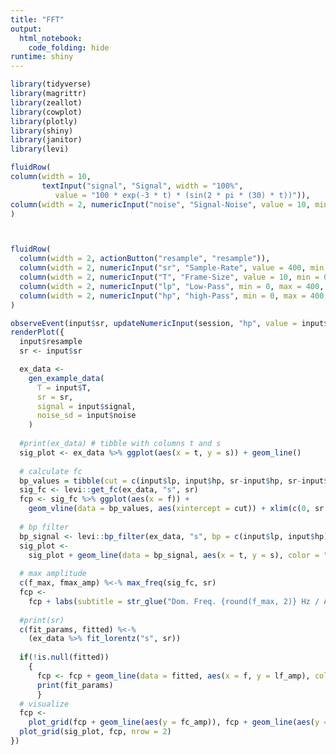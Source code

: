 ```yaml
---
title: "FFT"
output: 
  html_notebook:
    code_folding: hide
runtime: shiny
---
```


```r
library(tidyverse)
library(magrittr)
library(zeallot)
library(cowplot)
library(plotly)
library(shiny)
library(janitor)
library(levi)
```

```r
fluidRow(
column(width = 10,
       textInput("signal", "Signal", width = "100%", 
          value = "100 * exp(-3 * t) * (sin(2 * pi * (30) * t))")),
column(width = 2, numericInput("noise", "Signal-Noise", value = 10, min = 0, max = 100, step = 1))
)



fluidRow(
  column(width = 2, actionButton("resample", "resample")), 
  column(width = 2, numericInput("sr", "Sample-Rate", value = 400, min = 0, max = 400)),
  column(width = 2, numericInput("T", "Frame-Size", value = 10, min = 0, max = 10)),
  column(width = 2, numericInput("lp", "Low-Pass", min = 0, max = 400, value = 0)),
  column(width = 2, numericInput("hp", "high-Pass", min = 0, max = 400, value = 400))
)

observeEvent(input$sr, updateNumericInput(session, "hp", value = input$sr/2, max = input$sr/2))
renderPlot({
  input$resample
  sr <- input$sr

  ex_data <-
    gen_example_data(
      T = input$T,
      sr = sr,
      signal = input$signal,
      noise_sd = input$noise
    )
  
  #print(ex_data) # tibble with columns t and s
  sig_plot <- ex_data %>% ggplot(aes(x = t, y = s)) + geom_line()
  
  # calculate fc
  bp_values = tibble(cut = c(input$lp, input$hp, sr-input$hp, sr-input$lp))
  sig_fc <- levi::get_fc(ex_data, "s", sr)
  fcp <- sig_fc %>% ggplot(aes(x = f)) +
    geom_vline(data = bp_values, aes(xintercept = cut)) + xlim(c(0, sr / 2))
  
  # bp filter
  bp_signal <- levi::bp_filter(ex_data, "s", bp = c(input$lp, input$hp), sr)
  sig_plot <-
    sig_plot + geom_line(data = bp_signal, aes(x = t, y = s), color = "red")
  
  # max amplitude
  c(f_max, fmax_amp) %<-% max_freq(sig_fc, sr)
  fcp <-
    fcp + labs(subtitle = str_glue("Dom. Freq. {round(f_max, 2)} Hz / Amp: {round(fmax_amp, 1)}"))
  
  #print(sr)
  c(fit_params, fitted) %<-% 
    (ex_data %>% fit_lorentz("s", sr))
  
  if(!is.null(fitted)) 
    {
      fcp <- fcp + geom_line(data = fitted, aes(x = f, y = lf_amp), color = "red")
      print(fit_params)    
      }
  # visualize
  fcp <-
    plot_grid(fcp + geom_line(aes(y = fc_amp)), fcp + geom_line(aes(y = fc_arg)))
  plot_grid(sig_plot, fcp, nrow = 2)
})
```


